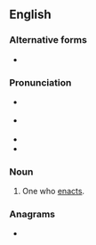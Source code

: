 ==English==

===Alternative forms===
* {{l|en|enacter}}

===Pronunciation===
* {{a|GA}} {{IPA|en|/ɪˈnæktɚ/}}
* {{a|RP}} {{IPA|en|/ɪˈnæktə/}}
* {{rhymes|en|æktə(ɹ)}}
* {{homophones|en|enacter}}

===Noun===
{{en-noun}}

# One who [[enact]]s.

===Anagrams===
* {{anagrams|en|a=acenort|Cantero|cantore}}
